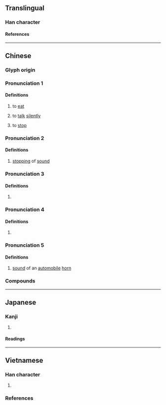 {{character info/new}}
==Translingual==

===Han character===
{{Han char|rn=30|rad=口|as=06|sn=9|four=63044|canj=RJV|ids=⿰口安}}

====References====
{{Han ref|kx=0187.200|dkj=03564|dj=0406.200|hdz=10623.030|uh=54B9}}

----

==Chinese==
{{zh-forms}}

===Glyph origin===
{{Han etym}}
{{Han compound|口|安|c1=s|c2=p|t1=mouth|ls=psc}}

===Pronunciation 1===
{{zh-pron
|m=è
|c=
|mc=y
|oc=y
|ma=
|cat=v
}}

====Definitions====
{{zh-hanzi}}

# {{zh-hd}} to [[eat]]
# {{zh-hd}} to [[talk]] [[silently]]
# {{zh-hd}} to [[stop]]

===Pronunciation 2===
{{zh-pron
|m=àn
|mc=
|cat=a
}}

====Definitions====
{{zh-hanzi}}

# {{zh-hd}} [[stopping#Noun|stopping]] of [[sound]]

===Pronunciation 3===
{{zh-pron
|m=ān
|cat=intj
}}

====Definitions====
{{zh-hanzi}}

# {{zh-alt-form|唵|tr=ān|{{n-g|interjection indicating response:}} [[yeah]]}}

===Pronunciation 4===
{{zh-pron
|m=ǎn
|cat=intj
}}

====Definitions====
{{zh-hanzi}}

# {{zh-alt-form|唵|tr=ǎn|{{n-g|interjection indicating doubt}}}}

===Pronunciation 5===
{{zh-pron
|c=hon1
|cat=intj
}}

====Definitions====
{{zh-hanzi}}

# {{lb|zh|Cantonese}} [[sound]] of an [[automobile]] [[horn]]

===Compounds===
{{zh-der|咹咹}}

----

==Japanese==

===Kanji===
{{ja-kanji|grade=|rs=口06}}

# {{rfdef|ja|sort=口06}}

====Readings====
{{ja-readings
|on=あつ, あち, あん
|kun=どもる, ささやく, やむ
}}

----

==Vietnamese==

===Han character===
{{vi-readings|rs=口06
|nom=ăn-tdcndg;tdcntd;gdhn
}}

# {{Nom form of|ăn|to [[eat]]}}

===References===
<references/>